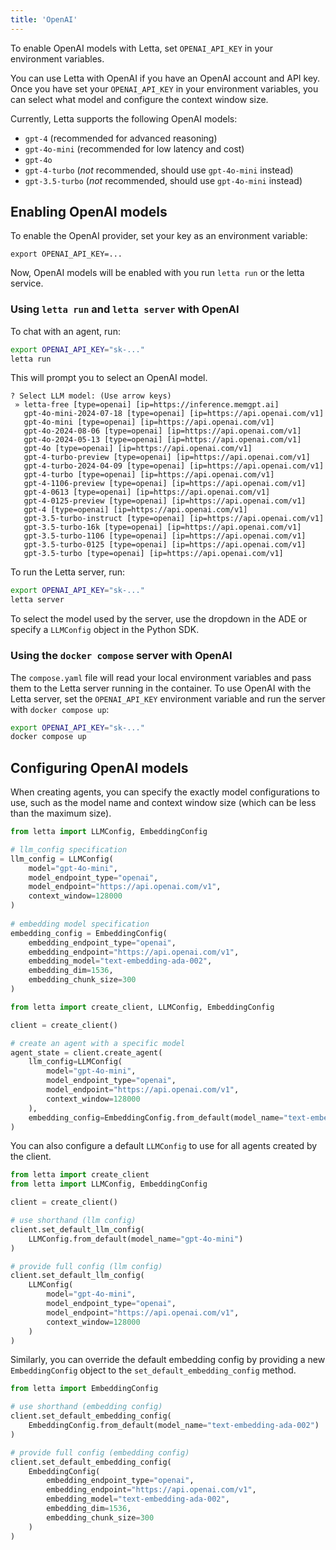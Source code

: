 ```yaml
---
title: 'OpenAI'
---
```

<Tip>To enable OpenAI models with Letta, set `OPENAI_API_KEY` in your environment variables. </Tip>

You can use Letta with OpenAI if you have an OpenAI account and API key. Once you have set your `OPENAI_API_KEY` in your environment variables, you can select what model and configure the context window size.

Currently, Letta supports the following OpenAI models: 
- `gpt-4` (recommended for advanced reasoning)
- `gpt-4o-mini` (recommended for low latency and cost)
- `gpt-4o`
- `gpt-4-turbo` (*not* recommended, should use `gpt-4o-mini` instead)
- `gpt-3.5-turbo` (*not* recommended, should use `gpt-4o-mini` instead)


## Enabling OpenAI models
To enable the OpenAI provider, set your key as an environment variable:  
```
export OPENAI_API_KEY=...
```
Now, OpenAI models will be enabled with you run `letta run` or the letta service.


<Accordion icon="square-terminal" title="CLI (pypi only)">

### Using `letta run` and `letta server` with OpenAI
To chat with an agent, run:
```bash
export OPENAI_API_KEY="sk-..." 
letta run
```
This will prompt you to select an OpenAI model.
```
? Select LLM model: (Use arrow keys)
 » letta-free [type=openai] [ip=https://inference.memgpt.ai]
   gpt-4o-mini-2024-07-18 [type=openai] [ip=https://api.openai.com/v1]
   gpt-4o-mini [type=openai] [ip=https://api.openai.com/v1]
   gpt-4o-2024-08-06 [type=openai] [ip=https://api.openai.com/v1]
   gpt-4o-2024-05-13 [type=openai] [ip=https://api.openai.com/v1]
   gpt-4o [type=openai] [ip=https://api.openai.com/v1]
   gpt-4-turbo-preview [type=openai] [ip=https://api.openai.com/v1]
   gpt-4-turbo-2024-04-09 [type=openai] [ip=https://api.openai.com/v1]
   gpt-4-turbo [type=openai] [ip=https://api.openai.com/v1]
   gpt-4-1106-preview [type=openai] [ip=https://api.openai.com/v1]
   gpt-4-0613 [type=openai] [ip=https://api.openai.com/v1]
   gpt-4-0125-preview [type=openai] [ip=https://api.openai.com/v1]
   gpt-4 [type=openai] [ip=https://api.openai.com/v1]
   gpt-3.5-turbo-instruct [type=openai] [ip=https://api.openai.com/v1]
   gpt-3.5-turbo-16k [type=openai] [ip=https://api.openai.com/v1]
   gpt-3.5-turbo-1106 [type=openai] [ip=https://api.openai.com/v1]
   gpt-3.5-turbo-0125 [type=openai] [ip=https://api.openai.com/v1]
   gpt-3.5-turbo [type=openai] [ip=https://api.openai.com/v1]
```
To run the Letta server, run:
```bash
export OPENAI_API_KEY="sk-..." 
letta server
```
To select the model used by the server, use the dropdown in the ADE or specify a `LLMConfig` object in the Python SDK.
</Accordion>
<Accordion icon="docker" title="Docker Compose">
### Using the `docker compose` server with OpenAI
The `compose.yaml` file will read your local environment variables and pass them to the Letta server running in the container. To use OpenAI with the Letta server, set the `OPENAI_API_KEY` environment variable and run the server with `docker compose up`:
```bash
export OPENAI_API_KEY="sk-..." 
docker compose up 
```
</Accordion>

## Configuring OpenAI models

When creating agents, you can specify the exactly model configurations to use, such as the model name and context window size (which can be less than the maximum size). 

```python
from letta import LLMConfig, EmbeddingConfig

# llm_config specification
llm_config = LLMConfig(
    model="gpt-4o-mini",
    model_endpoint_type="openai",
    model_endpoint="https://api.openai.com/v1",
    context_window=128000
)
 
# embedding model specification
embedding_config = EmbeddingConfig(
    embedding_endpoint_type="openai",
    embedding_endpoint="https://api.openai.com/v1",
    embedding_model="text-embedding-ada-002",
    embedding_dim=1536,
    embedding_chunk_size=300
)
```
```python 
from letta import create_client, LLMConfig, EmbeddingConfig

client = create_client()

# create an agent with a specific model
agent_state = client.create_agent(
    llm_config=LLMConfig(
        model="gpt-4o-mini",
        model_endpoint_type="openai",
        model_endpoint="https://api.openai.com/v1",
        context_window=128000
    ), 
    embedding_config=EmbeddingConfig.from_default(model_name="text-embedding-ada-002")
)
```
You can also configure a default `LLMConfig` to use for all agents created by the client. 
```python
from letta import create_client
from letta import LLMConfig, EmbeddingConfig

client = create_client()

# use shorthand (llm config)
client.set_default_llm_config(
    LLMConfig.from_default(model_name="gpt-4o-mini")
)

# provide full config (llm config)
client.set_default_llm_config(
    LLMConfig(
        model="gpt-4o-mini",
        model_endpoint_type="openai",
        model_endpoint="https://api.openai.com/v1",
        context_window=128000
    )
)
```
Similarly, you can override the default embedding config by providing a new `EmbeddingConfig` object to the `set_default_embedding_config` method.
```python
from letta import EmbeddingConfig

# use shorthand (embedding config)
client.set_default_embedding_config( 
    EmbeddingConfig.from_default(model_name="text-embedding-ada-002")
)

# provide full config (embedding config)
client.set_default_embedding_config( 
    EmbeddingConfig(
        embedding_endpoint_type="openai",
        embedding_endpoint="https://api.openai.com/v1",
        embedding_model="text-embedding-ada-002",
        embedding_dim=1536,
        embedding_chunk_size=300
    )
)
```
